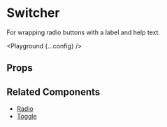 
# Switcher

For wrapping radio buttons with a label and help text.

<Playground {...config} />

## Props

<PropsTable propsConfig={config.props} />

## Related Components

- [Radio](/components/radio)
- [Toggle](/components/toggle)
